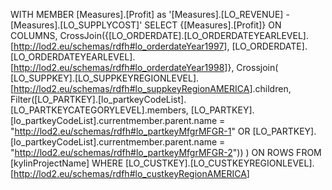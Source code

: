WITH MEMBER [Measures].[Profit] as '[Measures].[LO_REVENUE] - [Measures].[LO_SUPPLYCOST]'
SELECT {[Measures].[Profit]} ON COLUMNS,
  CrossJoin({[LO_ORDERDATE].[LO_ORDERDATEYEARLEVEL].[<http://lod2.eu/schemas/rdfh#lo_orderdateYear1997>], [LO_ORDERDATE].[LO_ORDERDATEYEARLEVEL].[<http://lod2.eu/schemas/rdfh#lo_orderdateYear1998>]},
  Crossjoin(
    [LO_SUPPKEY].[LO_SUPPKEYREGIONLEVEL].[<http://lod2.eu/schemas/rdfh#lo_suppkeyRegionAMERICA>].children,
    Filter([LO_PARTKEY].[lo_partkeyCodeList].[LO_PARTKEYCATEGORYLEVEL].members,
      [LO_PARTKEY].[lo_partkeyCodeList].currentmember.parent.name = "<http://lod2.eu/schemas/rdfh#lo_partkeyMfgrMFGR-1>"
      OR [LO_PARTKEY].[lo_partkeyCodeList].currentmember.parent.name = "<http://lod2.eu/schemas/rdfh#lo_partkeyMfgrMFGR-2>"))
  ) ON ROWS
FROM [kylinProjectName]
WHERE [LO_CUSTKEY].[LO_CUSTKEYREGIONLEVEL].[<http://lod2.eu/schemas/rdfh#lo_custkeyRegionAMERICA>]
